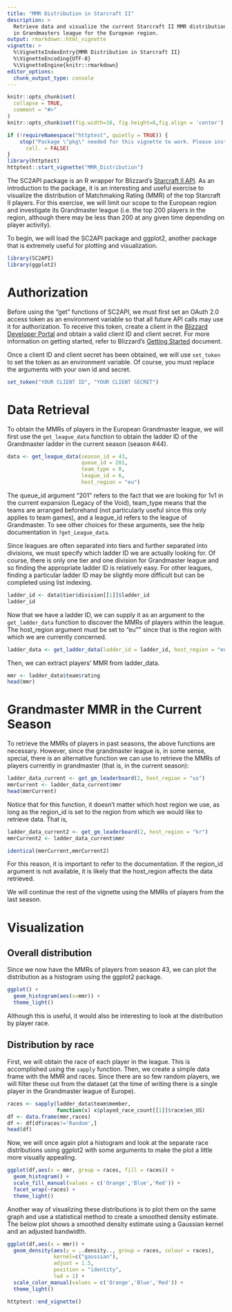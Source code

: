 ```yaml
---
title: "MMR Distribution in Starcraft II"
description: >
  Retrieve data and visualize the current Starcraft II MMR distribution
  in Grandmasters league for the European region.
output: rmarkdown::html_vignette
vignette: >
  %\VignetteIndexEntry{MMR Distribution in Starcraft II}
  %\VignetteEncoding{UTF-8}
  %\VignetteEngine{knitr::rmarkdown}
editor_options: 
  chunk_output_type: console
---
```


```r
knitr::opts_chunk$set(
  collapse = TRUE,
  comment = "#>"
)
knitr::opts_chunk$set(fig.width=10, fig.height=8,fig.align = 'center') 

if (!requireNamespace("httptest", quietly = TRUE)) {
    stop("Package \"pkg\" needed for this vignette to work. Please install it.",
      call. = FALSE)
}
library(httptest)
httptest::start_vignette("MMR_Distribution")
```

The SC2API package is an R wrapper for Blizzard's [Starcraft II API](https://develop.battle.net/documentation/starcraft-2). As an introduction to the package, it is an interesting and useful exercise to visualize the distribution of Matchmaking Rating (MMR) of the top Starcraft II players. For this exercise, we will limit our scope to the European region and investigate its Grandmaster league (i.e. the top 200 players in the region, although there may be less than 200 at any given time depending on player activity). 

To begin, we will load the SC2API package and ggplot2, another package that is extremely useful for plotting and visualization.  

```r
library(SC2API)
library(ggplot2)
```

# Authorization

Before using the "get" functions of SC2API, we must first set an OAuth 2.0 access token as an environment variable so that all future API calls may use it for authorization. To receive this token, create a client in the
[Blizzard Developer Portal](https://develop.battle.net/) and obtain a valid client ID and
client secret. For more information on getting started, refer to Blizzard's  [Getting Started](https://develop.battle.net/documentation/guides/getting-started) document.

Once a client ID and client secret has been obtained, we will use ```set_token``` to set the token as an environment variable. Of course, you must replace the arguments with your own id and secret. 

```r
set_token("YOUR CLIENT ID", "YOUR CLIENT SECRET")
```

# Data Retrieval

To obtain the MMRs of players in the European Grandmaster league, we will first use the ```get_league_data``` function to  obtain the ladder ID of the Grandmaster ladder in the current season (season #44).

```r
data <- get_league_data(season_id = 43, 
                        queue_id = 201, 
                        team_type = 0, 
                        league_id = 6, 
                        host_region = "eu")
```

The queue_id argument "201" refers to the fact that we are looking for 1v1 in the current expansion (Legacy of the Void), team_type means that the teams are arranged beforehand (not particularly useful since this only applies to team games), and a league_id refers to the league of Grandmaster. To see other choices for these arguments, see the help documentation in ```?get_League_data```.

Since leagues are often separated into tiers and further separated into divisions, we must specify which ladder ID we are actually looking for. Of course, there is only one tier and one division for Grandmaster league and so finding the appropriate ladder ID is relatively easy. For other leagues, finding a particular ladder ID may be slightly more difficult but can be completed using list indexing. 

```r
ladder_id <- data$tier$division[[1]]$ladder_id
ladder_id
```

Now that we have a ladder ID, we can supply it as an argument to the ```get_ladder_data``` function to discover the MMRs of players within the league. The host_region argument must be set to "eu"" since that is the region with which we are currently concerned. 

```r
ladder_data <- get_ladder_data(ladder_id = ladder_id, host_region = "eu")
```

Then, we can extract players' MMR from ladder_data. 

```r
mmr <- ladder_data$team$rating
head(mmr)
```

# Grandmaster MMR in the Current Season

To retrieve the MMRs of players in past seasons, the above functions are necessary. However, since the grandmaster league is, in some sense, special, there is an alternative function we can use to retrieve the MMRs of players currently in grandmaster (that is, in the current season):

```r
ladder_data_current <- get_gm_leaderboard(2, host_region = "us")
mmrCurrent <- ladder_data_current$mmr
head(mmrCurrent)
```

Notice that for this function, it doesn't matter which host region we use, as long as the region_id is set to the region from which we would like to retrieve data. That is, 

```r
ladder_data_current2 <- get_gm_leaderboard(2, host_region = "kr")
mmrCurrent2 <- ladder_data_current$mmr

identical(mmrCurrent,mmrCurrent2)
```

For this reason, it is important to refer to the documentation. If the region_id argument is not available, it is likely that the host_region affects the data retrieved. 

We will continue the rest of the vignette using the MMRs of players from the last season.

# Visualization

## Overall distribution
Since we now have the MMRs of players from season 43, we can plot the distribution as a histogram using the ggplot2 package.

```r
ggplot() +
  geom_histogram(aes(x=mmr)) +
  theme_light()
```

Although this is useful, it would also be interesting to look at the distribution by player race. 

## Distribution by race
First, we will obtain the race of each player in the league. This is accomplished using the ```sapply``` function. Then, we create a simple data frame with the MMR and races. Since there are so few random players, we will filter these out from the dataset (at the time of writing there is a single player in the Grandmaster league of Europe). 

```r
races <- sapply(ladder_data$team$member, 
                function(x) x$played_race_count[[1]]$race$en_US)
df <- data.frame(mmr,races)
df <- df[df$races!='Random',]
head(df)
```

Now, we will once again plot a histogram and look at the separate race distributions using ggplot2 with some arguments to make the plot a little more visually appealing. 

```r
ggplot(df,aes(x = mmr, group = races, fill = races)) +
  geom_histogram() + 
  scale_fill_manual(values = c('Orange','Blue','Red')) +
  facet_wrap(~races) + 
  theme_light()
```

Another way of visualizing these distributions is to plot them on the same graph and use a statistical method to create a smoothed density estimate. The below plot shows a smoothed density estimate using a Gaussian kernel and an adjusted bandwidth. 

```r
ggplot(df,aes(x = mmr)) +
  geom_density(aes(y = ..density.., group = races, colour = races), 
               kernel=c("gaussian"),
               adjust = 1.5,
               position = "identity", 
               lwd = 1) +
  scale_color_manual(values = c('Orange','Blue','Red')) +
  theme_light()
```

```r
httptest::end_vignette()
```

